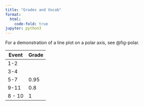 ```yaml
---
title: "Grades and Vocab"
format:
  html:
    code-fold: true
jupyter: python3
---
```


For a demonstration of a line plot on a polar axis, see @fig-polar.


| Event      | Grade |
| ----------- | ----------- |
| 1-2      |  |
| 3-4   |    |
| 5-7 | 0.95 |
| 9-11 | 0.8 |
| 8 - 10 | 1 |



